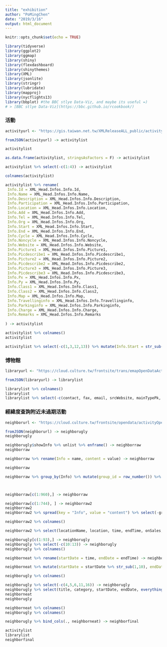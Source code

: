 ```yaml
---
title: "exhibition"
author: "PoMingChen"
date: "2019/3/16"
output: html_document
---
```


```r
knitr::opts_chunk$set(echo = TRUE)
```

```r
library(tidyverse)
library(ggplot2)
library(ggmap)
library(shiny)
library(flexdashboard)
library(shinythemes)
library(XML)
library(jsonlite)
library(stringr)
library(lubridate)
library(mapproj)
library(nycflights13)
library(bbplot) #the BBC stlye Data-Viz, and maybe its useful =)
# > [BBC stlye Data-Viz](https://bbc.github.io/rcookbook/)
```

### 活動
```r
activityurl <- "https://gis.taiwan.net.tw/XMLReleaseALL_public/activity_C_f.json"

fromJSON(activityurl) -> activitylist

activitylist

as.data.frame(activitylist, stringsAsFactors = F) -> activitylist

activitylist %>% select(-c(1:4)) -> activitylist

colnames(activitylist)

activitylist %>% rename(
 Info.Id = XML_Head.Infos.Info.Id,           
 Info.Name = XML_Head.Infos.Info.Name,     
 Info.Description = XML_Head.Infos.Info.Description,  
 Info.Participation = XML_Head.Infos.Info.Participation,
 Info.Location = XML_Head.Infos.Info.Location,     
 Info.Add = XML_Head.Infos.Info.Add,       
 Info.Tel = XML_Head.Infos.Info.Tel,        
 Info.Org = XML_Head.Infos.Info.Org,         
 Info.Start = XML_Head.Infos.Info.Start,         
 Info.End = XML_Head.Infos.Info.End,        
 Info.Cycle = XML_Head.Infos.Info.Cycle,       
 Info.Noncycle = XML_Head.Infos.Info.Noncycle, 
 Info.Website = XML_Head.Infos.Info.Website,
 Info.Picture1 = XML_Head.Infos.Info.Picture1,   
 Info.Picdescribe1 = XML_Head.Infos.Info.Picdescribe1,
 Info.Picture2 = XML_Head.Infos.Info.Picture2,     
 Info.Picdescribe2 = XML_Head.Infos.Info.Picdescribe2,  
 Info.Picture3 = XML_Head.Infos.Info.Picture3,      
 Info.Picdescribe3 = XML_Head.Infos.Info.Picdescribe3,  
 Info.Px = XML_Head.Infos.Info.Px,
 Info.Py = XML_Head.Infos.Info.Py,            
 Info.Class1 = XML_Head.Infos.Info.Class1,        
 Info.Class2 = XML_Head.Infos.Info.Class2,        
 Info.Map = XML_Head.Infos.Info.Map,     
 Info.Travellinginfo = XML_Head.Infos.Info.Travellinginfo,
 Info.Parkinginfo = XML_Head.Infos.Info.Parkinginfo,
 Info.Charge = XML_Head.Infos.Info.Charge,       
 Info.Remarks = XML_Head.Infos.Info.Remarks       
  
) -> activitylist

activitylist %>% colnames()
activitylist

activitylist %>% select(-c(1,3,12,13)) %>% mutate(Info.Start = str_sub(Info.Start, 1,10), Info.End = str_sub(Info.End, 1, 10)) -> activitylist
```

### 博物館

```r
libraryurl <- "https://cloud.culture.tw/frontsite/trans/emapOpenDataAction.do?method=exportEmapJson&typeId=H"

fromJSON(libraryurl) -> librarylist

librarylist %>% colnames()
librarylist
librarylist %>% select(-c(contact, fax, email, srcWebsite, mainTypePk, version, headCityName, hitRate, mainTypeName, groupTypeName)) -> librarylist
```

### 經緯度查詢附近未過期活動

```r
neighborurl <- "https://cloud.culture.tw/frontsite/opendata/activityOpenDataJsonAction.do?method=doFindActivitiesNearBy&lat=25.051345&lon=121.549569&range=2"

fromJSON(neighborurl) -> neighborugly
neighborugly

neighborugly$showInfo %>% unlist %>% enframe() -> neighborraw
neighborraw

neighborraw %>% rename(Info = name, content = value) -> neighborraw

neighborraw

neighborraw %>% group_by(Info) %>% mutate(group_id = row_number()) %>% select(group_id, everything()) -> neighborraw



neighborraw[c(1:960),] -> neighborraw

neighborraw[c(1:744), ] -> neighborraw2
neighborraw2
neighborraw2 %>% spread(key = "Info", value = "content") %>% select(-group_id) -> neighborraw2

neighborraw2 %>% colnames()

neighborraw2 %>% select(locationName, location, time, endTime, onSales, everything()) -> neighborneat
```

```r
neighborugly[c(1:93),] -> neighborugly
neighborugly %>% select(-c(10:13)) -> neighborugly
neighborugly %>% colnames()

neighborneat %>% rename(startDate = time, endDate = endTime) -> neighborneat

neighborneat %>% mutate(startDate = startDate %>% str_sub(1,10), endDate = endDate %>% str_sub(1,10)) -> neighborneat

neighborugly %>% colnames()

neighborugly %>% select(-c(4,5,6,11,16)) -> neighborugly
neighborugly %>% select(title, category, startDate, endDate, everything()) -> neighborugly
neighborneat
neighborugly

neighborneat %>% colnames()
neighborugly %>% colnames()

neighborugly %>% bind_cols(., neighborneat) -> neighborfinal
```

```r
activitylist
librarylist
neighborfinal
```

